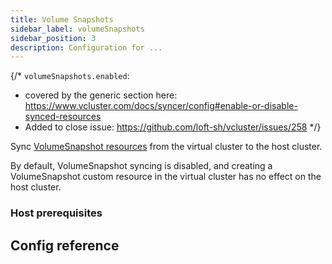 ```yaml
---
title: Volume Snapshots
sidebar_label: volumeSnapshots
sidebar_position: 3
description: Configuration for ...
---
```



{/*
`volumeSnapshots.enabled`:
- covered by the generic section here: https://www.vcluster.com/docs/syncer/config#enable-or-disable-synced-resources
- Added to close issue: https://github.com/loft-sh/vcluster/issues/258
*/}

Sync [VolumeSnapshot resources](https://kubernetes.io/docs/concepts/storage/volume-snapshots/) from the virtual cluster to the host cluster.

By default, VolumeSnapshot syncing is disabled, and creating a VolumeSnapshot custom resource in the virtual cluster has no effect on the host cluster. 

### Host prerequisites

<Prereqs/>

## Config reference

<EnableSwitch/>